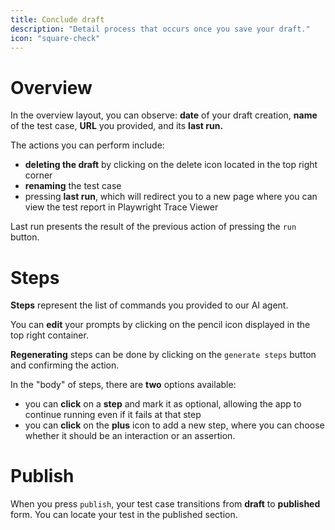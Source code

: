 ```yaml
---
title: Conclude draft
description: "Detail process that occurs once you save your draft."
icon: "square-check"
---
```


# Overview

In the overview layout, you can observe: **date** of your draft creation, **name** of the test case, **URL** you provided, and its **last run.**

The actions you can perform include:
- **deleting the draft** by clicking on the delete icon located in the top right corner
- **renaming** the test case
- pressing **last run**, which will redirect you to a new page where you can view the test report in Playwright Trace Viewer

Last run presents the result of the previous action of pressing the `run` button.

# Steps

**Steps** represent the list of commands you provided to our AI agent.

You can **edit** your prompts by clicking on the pencil icon displayed in the top right container.

**Regenerating** steps can be done by clicking on the `generate steps` button and confirming the action.

In the "body" of steps, there are **two** options available:
- you can **click** on a **step** and mark it as optional, allowing the app to continue running even if it fails at that step
- you can **click** on the **plus** icon to add a new step, where you can choose whether it should be an interaction or an assertion.

<Snippet file="snippet-debug.mdx" />

<Snippet file="snippet-run.mdx" />

# Publish

When you press `publish`, your test case transitions from **draft** to **published** form. You can locate your test in the published section.

<Frame caption="caption goes here">
    <iframe
        width={560}
        height={345}
        frameBorder={0}
        style={{borderRadius: 0.5 + 'rem'}}
        src=""
        allow="clipboard-write"
        frameborder="0"
        webkitallowfullscreen="true"
        mozallowfullscreen="true"
        allowfullscreen>
    </iframe>
</Frame>